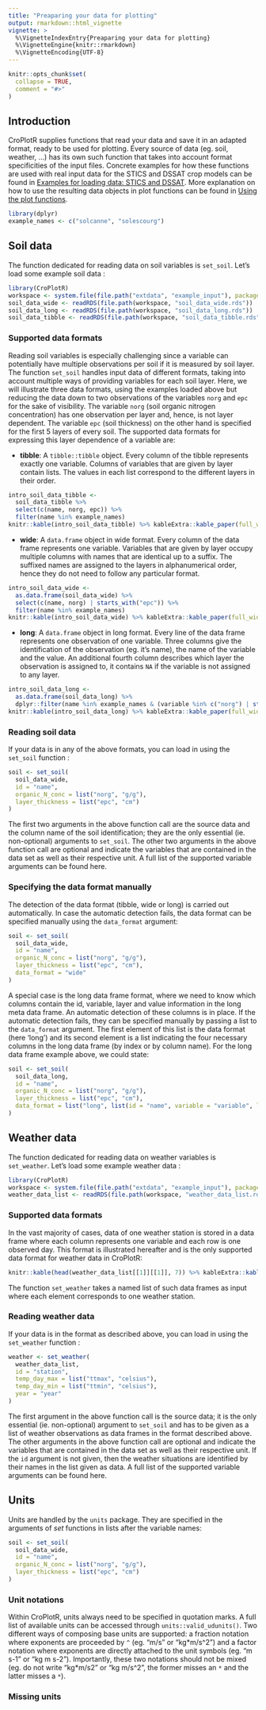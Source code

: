 ```yaml
---
title: "Preaparing your data for plotting"
output: rmarkdown::html_vignette
vignette: >
  %\VignetteIndexEntry{Preaparing your data for plotting}
  %\VignetteEngine{knitr::rmarkdown}
  %\VignetteEncoding{UTF-8}
---
```


```r
knitr::opts_chunk$set(
  collapse = TRUE,
  comment = "#>"
)
```
## Introduction
CroPlotR supplies functions that read your data and save it in an adapted format, ready to be used for plotting. 
Every source of data (eg. soil, weather, ...) has its own such function that takes into account format specificities of the input files. Concrete examples for how these functions are used with real input data for the STICS and DSSAT crop models can be found in [Examples for loading data: STICS and DSSAT](set_data_examples.html). More explanation on how to use the resulting data objects in plot functions can be found in [Using the plot functions](plot_data.html).

```r
library(dplyr)
example_names <- c("solcanne", "solescourg")
```

## Soil data
The function dedicated for reading data on soil variables is `set_soil`. Let's load some example soil data :
```r
library(CroPlotR)
workspace <- system.file(file.path("extdata", "example_input"), package = "CroPlotR")
soil_data_wide <- readRDS(file.path(workspace, "soil_data_wide.rds"))
soil_data_long <- readRDS(file.path(workspace, "soil_data_long.rds"))
soil_data_tibble <- readRDS(file.path(workspace, "soil_data_tibble.rds"))
```
### Supported data formats
Reading soil variables is especially challenging since a variable can potentially have multiple observations per soil if it is measured by soil layer. The function `set_soil` handles input data of different formats, taking into account multiple ways of providing variables for each soil layer. Here, we will illustrate three data formats, using the examples loaded above but reducing the data down to two observations of the variables `norg` and `epc` for the sake of visibility. The variable `norg` (soil organic nitrogen concentration) has one observation per layer and, hence, is not layer dependent. The variable `epc` (soil thickness) on the other hand is specified for the first 5 layers of every soil. The supported data formats for expressing this layer dependence of a variable are:

- **tibble**: A `tibble::tibble` object. Every column of the tibble represents exactly one variable. Columns of variables that are given by layer contain lists. The values in each list correspond to the different layers in their order.
```r
intro_soil_data_tibble <- 
  soil_data_tibble %>% 
  select(c(name, norg, epc)) %>% 
  filter(name %in% example_names) 
knitr::kable(intro_soil_data_tibble) %>% kableExtra::kable_paper(full_width = F)
```

- **wide**: A `data.frame` object in wide format. Every column of the data frame represents one variable. Variables that are given by layer occupy multiple columns with names that are identical up to a suffix. The suffixed names are assigned to the layers in alphanumerical order, hence they do not need to follow any particular format.
```r
intro_soil_data_wide <- 
  as.data.frame(soil_data_wide) %>% 
  select(c(name, norg) | starts_with("epc")) %>% 
  filter(name %in% example_names)
knitr::kable(intro_soil_data_wide) %>% kableExtra::kable_paper(full_width = F)
```

- **long**: A `data.frame` object in long format. Every line of the data frame represents one observation of one variable. Three columns give the identification of the observation (eg. it's name), the name of the variable and the value. An additional fourth column describes which layer the observation is assigned to, it contains `NA` if the variable is not assigned to any layer. 
```r
intro_soil_data_long <- 
  as.data.frame(soil_data_long) %>%
  dplyr::filter(name %in% example_names & (variable %in% c("norg") | startsWith(variable, "epc")))
knitr::kable(intro_soil_data_long) %>% kableExtra::kable_paper(full_width = F)
```

### Reading soil data
If your data is in any of the above formats, you can load in using the `set_soil` function :
```r
soil <- set_soil(
  soil_data_wide, 
  id = "name",
  organic_N_conc = list("norg", "g/g"), 
  layer_thickness = list("epc", "cm")
)
```
The first two arguments in the above function call are the source data and the column name of the soil identification; they are the only essential (ie. non-optional) arguments to `set_soil`. The other two arguments in the above function call are optional and indicate the variables that are contained in the data set as well as their respective unit. A full list of the supported variable arguments can be found here.

### Specifying the data format manually
The detection of the data format (tibble, wide or long) is carried out automatically. In case the automatic detection fails, the data format can be specified manually using the `data_format` argument:
```r
soil <- set_soil(
  soil_data_wide, 
  id = "name",
  organic_N_conc = list("norg", "g/g"), 
  layer_thickness = list("epc", "cm"),
  data_format = "wide"
)
```
A special case is the long data frame format, where we need to know which columns contain the id, variable, layer and value information in the long meta data frame. An automatic detection of these columns is in place. If the automatic detection fails, they can be specified manually by passing a list to the `data_format` argument. The first element of this list is the data format (here 'long') and its second element is a list indicating the four necessary columns in the long data frame (by index or by column name). For the long data frame example above, we could state:
```r
soil <- set_soil(
  soil_data_long, 
  id = "name",
  organic_N_conc = list("norg", "g/g"), 
  layer_thickness = list("epc", "cm"),
  data_format = list("long", list(id = "name", variable = "variable", layer = 3, value = "value"))
)
```


## Weather data
The function dedicated for reading data on weather variables is `set_weather`. Let's load some example weather data :
```r
library(CroPlotR)
workspace <- system.file(file.path("extdata", "example_input"), package = "CroPlotR")
weather_data_list <- readRDS(file.path(workspace, "weather_data_list.rds"))
```

### Supported data formats
In the vast majority of cases, data of one weather station is stored in a data frame where each column represents one variable and each row is one observed day. This format is illustrated hereafter and is the only supported data format for weather data in CroPlotR:
```r
knitr::kable(head(weather_data_list[[1]][[1]], 7)) %>% kableExtra::kable_paper(full_width = F)
```
The function `set_weather` takes a named list of such data frames as input where each element corresponds to one weather station.

### Reading weather data
If your data is in the format as described above, you can load in using the `set_weather` function :
```r
weather <- set_weather(
  weather_data_list, 
  id = "station", 
  temp_day_max = list("ttmax", "celsius"), 
  temp_day_min = list("ttmin", "celsius"), 
  year = "year"
)
```
The first argument in the above function call is the source data; it is the only essential (ie. non-optional) argument to `set_soil` and has to be given as a list of weather observations as data frames in the format described above. The other arguments in the above function call are optional and indicate the variables that are contained in the data set as well as their respective unit. If the `id` argument is not given, then the weather situations are identified by their names in the list given as data. A full list of the supported variable arguments can be found here.

## Units
Units are handled by the `units` package. They are specified in the arguments of *set* functions in lists after the variable names:
```r
soil <- set_soil(
  soil_data_wide, 
  id = "name",
  organic_N_conc = list("norg", "g/g"), 
  layer_thickness = list("epc", "cm")
)
```
### Unit notations
Within CroPlotR, units always need to be specified in quotation marks. A full list of available units can be accessed through `units::valid_udunits()`. Two different ways of composing base units are supported: a fraction notation where exponents are proceeded by `^` (eg. "m/s" or "kg\*m/s^2") and a factor notation where exponents are directly attached to the unit symbols (eg. "m s-1" or "kg m s-2"). Importantly, these two notations should not be mixed (eg. do not write "kg\*m/s2" or "kg m/s^2", the former misses an `*` and the latter misses a `*`).

### Missing units

